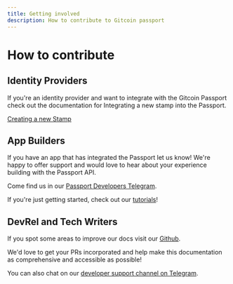 ```yaml
---
title: Getting involved
description: How to contribute to Gitcoin passport
---
```


# How to contribute

## Identity Providers

If you're an identity provider and want to integrate with the Gitcoin Passport check out the documentation for Integrating a new stamp into the Passport.

[Creating a new Stamp](../stamps/integrating-a-new-stamp.md)


## App Builders

If you have an app that has integrated the Passport let us know! We're happy to offer support and would love to hear about your experience building with the Passport API.

Come find us in our [Passport Developers Telegram](https://t.me/+Mcp9RsRV7tVmYjZh).

If you're just getting started, check out our [tutorials](../building-with-passport/tutorials)!



## DevRel and Tech Writers

If you spot some areas to improve our docs visit our [Github](https://github.com/passportxyz/passport-docs).

We'd love to get your PRs incorporated and help make this documentation as comprehensive and accessible as possible!

You can also chat on our [developer support channel on Telegram](https://t.me/+Mcp9RsRV7tVmYjZh).